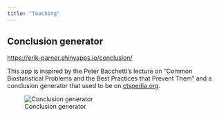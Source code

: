 ```yaml
---
title: "Teaching"
---
```


## Conclusion generator

[https://erik-parner.shinyapps.io/conclusion/](https://erik-parner.shinyapps.io/conclusion/)

This app is inspired by the Peter Bacchetti's lecture on "Common Biostatistical Problems and the Best Practices that Prevent Them" and a conclusion generator that used to be on 
[ctspedia.org](ctspedia.org). 


::: {.column-margin}
![Conclusion generator](images/conclusion_app.png)
:::






